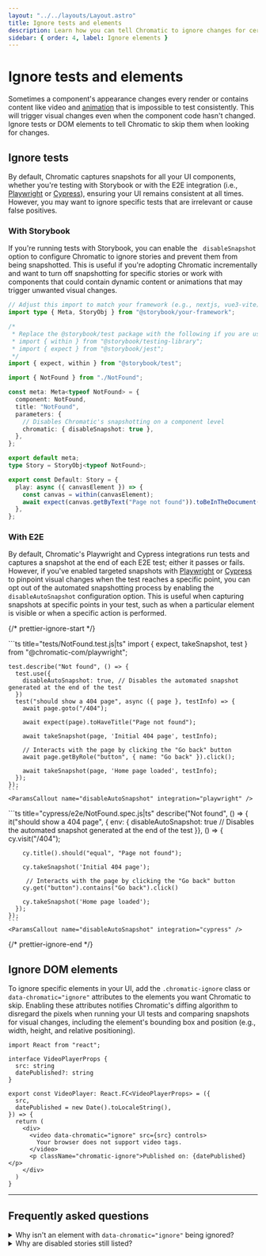 ```yaml
---
layout: "../../layouts/Layout.astro"
title: Ignore tests and elements
description: Learn how you can tell Chromatic to ignore changes for certain elements
sidebar: { order: 4, label: Ignore elements }
---
```




# Ignore tests and elements

Sometimes a component's appearance changes every render or contains content like video and [animation](/docs/animations) that is impossible to test consistently. This will trigger visual changes even when the component code hasn't changed. Ignore tests or DOM elements to tell Chromatic to skip them when looking for changes.

## Ignore tests

By default, Chromatic captures snapshots for all your UI components, whether you're testing with Storybook or with the E2E integration (i.e., [Playwright](/docs/playwright) or [Cypress](/docs/cypress)), ensuring your UI remains consistent at all times. However, you may want to ignore specific tests that are irrelevant or cause false positives. 

### With Storybook

If you're running tests with Storybook, you can enable the ` disableSnapshot` option to configure Chromatic to ignore stories and prevent them from being snapshotted. This is useful if you're adopting Chromatic incrementally and want to turn off snapshotting for specific stories or work with components that could contain dynamic content or animations that may trigger unwanted visual changes.

```ts title="src/components/NotFound.stories.ts|tsx"
// Adjust this import to match your framework (e.g., nextjs, vue3-vite)
import type { Meta, StoryObj } from "@storybook/your-framework";

/*
 * Replace the @storybook/test package with the following if you are using a version of Storybook earlier than 8.0:
 * import { within } from "@storybook/testing-library";
 * import { expect } from "@storybook/jest";
 */
import { expect, within } from "@storybook/test";

import { NotFound } from "./NotFound";

const meta: Meta<typeof NotFound> = {
  component: NotFound,
  title: "NotFound",
  parameters: {
    // Disables Chromatic's snapshotting on a component level
    chromatic: { disableSnapshot: true },
  },
};

export default meta;
type Story = StoryObj<typeof NotFound>;

export const Default: Story = {
  play: async ({ canvasElement }) => {
    const canvas = within(canvasElement);
    await expect(canvas.getByText("Page not found")).toBeInTheDocument();
  },
};
```

<ParamsCallout name="disableSnapshot" integration="storybook" />

### With E2E

By default, Chromatic's Playwright and Cypress integrations run tests and captures a snapshot at the end of each E2E test; either it passes or fails. However, if you've enabled targeted snapshots with [Playwright](/docs/playwright/targeted-snapshots) or [Cypress](/docs/cypress/targeted-snapshots) to pinpoint visual changes when the test reaches a specific point, you can opt out of the automated snapshotting process by enabling the `disableAutoSnapshot` configuration option. This is useful when capturing snapshots at specific points in your test, such as when a particular element is visible or when a specific action is performed.

{/* prettier-ignore-start */}

<IntegrationSnippets>
  <Fragment slot="playwright" visible="true">
    ```ts title="tests/NotFound.test.js|ts"
    import { expect, takeSnapshot, test } from "@chromatic-com/playwright";

    test.describe("Not found", () => {
      test.use({
        disableAutoSnapshot: true, // Disables the automated snapshot generated at the end of the test
      })
      test("should show a 404 page", async ({ page }, testInfo) => {
        await page.goto("/404");

        await expect(page).toHaveTitle("Page not found");
        
        await takeSnapshot(page, 'Initial 404 page', testInfo);

        // Interacts with the page by clicking the "Go back" button 
        await page.getByRole("button", { name: "Go back" }).click();

        await takeSnapshot(page, 'Home page loaded', testInfo);
      });
    });
    ```
    <ParamsCallout name="disableAutoSnapshot" integration="playwright" />
  </Fragment>
  <Fragment slot="cypress" visible="true">
    ```ts title="cypress/e2e/NotFound.spec.js|ts"
    describe("Not found", () => {
      it("should show a 404 page", { env: { 
        disableAutoSnapshot: true // Disables the automated snapshot generated at the end of the test
      }}, () => {
        cy.visit("/404");

        cy.title().should("equal", "Page not found");

        cy.takeSnapshot('Initial 404 page');

         // Interacts with the page by clicking the "Go back" button 
        cy.get("button").contains("Go back").click()

        cy.takeSnapshot('Home page loaded');
      });
    });
    ```
    <ParamsCallout name="disableAutoSnapshot" integration="cypress" />
  </Fragment>
</IntegrationSnippets>

{/* prettier-ignore-end */}


## Ignore DOM elements

To ignore specific elements in your UI, add the `.chromatic-ignore` class or `data-chromatic="ignore"` attributes to the elements you want Chromatic to skip. Enabling these attributes notifies Chromatic's diffing algorithm to disregard the pixels when running your UI tests and comparing snapshots for visual changes, including the element's bounding box and position (e.g., width, height, and relative positioning).
 
```tsx title="src/components/VideoComponent.ts|tsx"
import React from "react";

interface VideoPlayerProps {
  src: string
  datePublished?: string
}

export const VideoPlayer: React.FC<VideoPlayerProps> = ({
  src,
  datePublished = new Date().toLocaleString(),
}) => {
  return (
    <div>
      <video data-chromatic="ignore" src={src} controls>
        Your browser does not support video tags.
      </video>
      <p className="chromatic-ignore">Published on: {datePublished}</p>
    </div>
  )
}
```

---

## Frequently asked questions

<details>

<summary>Why isn't an element with <code>data-chromatic="ignore"</code> being ignored?</summary>

Adding the `data-chromatic="ignore"` attribute instructs the diffing algorithm to disregard pixels within the bounding box of the ignored element. However, dimension changes of this element still trigger a change.

Ensure that both the baseline and new snapshots maintain the exact dimensions, such as width, height, and relative positioning.

![Chromatic will not trigger a change because the dimensions of the ignored element remain the same, even though the contents have changed.](../../images/ignore-but-still-changes.png)

![Chromatic will trigger a change because the dimensions of the ignored element have changed.](../../images/ignore-no-changes.png)

</details>

<details>
<summary>Why are disabled stories still listed?</summary>

If you enable the `disabledSnapshot` configuration option to prevent your stories from being snapshotted, Chromatic will continue to index them and display them in the Library view. However, the "Snapshot" tab will no longer be visible in the UI for these stories. To remove the story altogether, you will need to delete it from your Storybook.

</details>